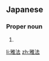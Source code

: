 ==Japanese==
{{ja-kanjitab|まさ|のり}}

===Proper noun===
{{ja-pos|proper|まさのり}}

# {{given name|male|lang=ja|sort=まさのり}}

[[li:雅法]]
[[zh:雅法]]